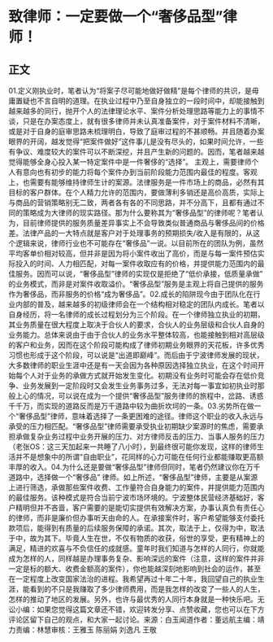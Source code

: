 # 致律师：一定要做一个“奢侈品型”律师！
## 正文
01.定义刚执业时，笔者认为“将案子尽可能地做好做精”是每个律师的共识，是毋庸置疑也不言自明的道理。在执业过程中乃至自身独立的一段时间中，却能接触到越来越多的同行，抛开个人的法律理论水平、案件分析处理思路等能力上的事情不谈，只是在办案态度上，就有很多律师并未认真准备案件，对于案件材料不清晰，或是对于自身的庭审思路未梳理明白，导致了庭审过程的不甚顺畅。并且随着办案眼界的开阔，越发觉得“把案件做好”这件事儿是没有尽头的，如果时间允许，一些有争议、难度较大的案件可以不断深挖，并且产生新的问题的。因而，笔者越来越觉得能够全身心投入某一特定案件中是一件奢侈的“选择”。 主观上，需要律师个人有意向也有初步的能力将每个案件办到当前阶段能力范围内最佳的程度。客观上，也需要有能够维持律师生计的案源。法律服务是一件市场上的商品，必然有其目标的客户群体。在个人精力允许的范围内，要做薄利多销还是高价高质，实际上与商品的营销策略别无二致，两者各有各的不同思路，并不分高下，且都有通过不同的策略成为大律师的现实路径。那为什么要称其为“奢侈品型”的律师呢？笔者认为，目前律师提供的服务质量差异事实上不会导致类似普通商品与奢侈品间的价格差。法律产品的一大特点就是客户对于处理事务的预期损失/收入是有限的，从这个逻辑来说，律师行业也不可能存在“奢侈品”一说。以目前所在的团队为例，虽然平均客单价相对较高，但并非是因为将小案件收出了高价，而是与每一案件预估实际投入的时间、人力相匹配，对每一案件收取应有的价格，并提供能力范围内的最佳服务。因而可以说，“奢侈品型”律师的实现仅是拒绝了“低价承接，低质量承做” 的业务模式，而非是对案件收取溢价。“奢侈品型”服务是主观上将自己提供的服务作为奢侈品，而非服务的价格“成为奢侈品”。02.成长的陷阱现今由于团队化在行业内部的普及，越来越多的初级律师会在一个结构相对稳定的团队内成长。笔者以自身经历，将一名律师的成长过程划分为三个阶段。在一个律师独立执业的初期，其业务质量在很大程度上取决于合伙人的要求，合伙人的业务层级和合伙人自身的业务能力。总体来说由于由于合伙人的业务水平整体较高，也能接触到相对高层级的客户和业务，因而在这个阶段可能构成了律师初期业务眼界的天花板，许多优秀习惯也形成于这个阶段，可以说是“出道即巅峰”。而后由于宁波律师发展的现状，大多数律师的职业生涯中还是有一天会因为各种原因选择独立执业，在这个时间开始每个人对于业务的承做方式就开始发生变化。初期没有业务时可能会存在低价竞争、业务发展到一定阶段时又会发生业务事务过多，无法对每一事宜如初执业时那般上心的情况，可以说在成为一个提供“奢侈品型”服务律师的旅程中，岔路、诱惑千千万，而实现的道路反而是万千道路中较为曲折坎坷的一条。03.劣势所在做一个“奢侈品型”律师，意味着选择了一条更困难的途径。律师这个职业的收入永远与承受的压力相匹配。“奢侈品型”律师需要承受执业初期缺少案源时的焦虑，需要承担承做复杂业务过程中业务开展的压力、对方律师反击的压力、当事人服务的压力（老张OS：这三天加起来一共睡了八小时），到最终很可能你发现，这样的律师生活并不是想象中的所谓“自由职业”，花同样的心力可能在任何行业都能赚取更高额丰厚的收入。04.为什么还是要做“奢侈品型”律师但同时，笔者仍然建议你在万千道路中，选择做一个“奢侈品” 律师。如上所述，“奢侈品型”律师，主要是从案源上进行筛选，承做那些案件收费、工作量符合自身能力的案件，并提供能力范围内的最佳服务。该种模式是符合当前宁波市场环境的。宁波整体民营经济基础好，客户精明但并不吝啬，客户需要的是能切实提供有效解决方案，办事认真负有责任心的律师，而非是廉价但办事听天由命的人。在承接案件时，客户希望能够支付委托款项后，能得到有质量的后续服务保障的承诺。其次，取法于上，仅得为中，取法于中，故为其下。毕竟人生在世，不仅有物质的收获，俗世的享受，更有精神上的满足，精进的欢喜与不负信任的成就感。童年时我们知道与怎样的人同行，你就能成为怎样的人，同样越是办理事务复杂、影响深远的案件（注意，这样的案件并非一定是标的额大、收费金额高的案件），你也能越深刻地影响到社会的运作，甚至在一定程度上改变国家法治的进程。我希望再过十年二十年，我回望自己的执业生涯，能看到的不只是我赚取了多少律师费用，而是我怎样的改变了一些人的人生，怎样的推动了地区的发展。另外，也许与最优秀的人同行本身就是一种快乐吧。无讼小编：如果您觉得这篇文章还不错，欢迎转发分享、点赞收藏，您也可以在下方评论区留下自己的观点，和大家一起讨论。来源：白玉闻道作者：董远航主编：靖力责编：林慧审核：王雅玉 陈丽娟 刘逸凡 王敬